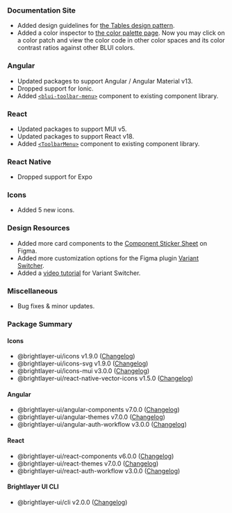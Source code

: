 ### Documentation Site

-   Added design guidelines for [the Tables design pattern](/patterns/tables).
-   Added a color inspector to [the color palette page](/style/color). Now you may click on a color patch and view the color code in other color spaces and its color contrast ratios against other BLUI colors.

### Angular

-   Updated packages to support Angular / Angular Material v13.
-   Dropped support for Ionic.
-   Added [`<blui-toolbar-menu>`](https://github.com/brightlayer-ui/angular-component-library/blob/master/docs/ToolbarMenu.md) component to existing component library.

### React

-   Updated packages to support MUI v5.
-   Updated packages to support React v18.
-   Added [`<ToolbarMenu>`](https://github.com/brightlayer-ui/react-component-library/blob/master/docs/ToolbarMenu.md) component to existing component library.

### React Native

-   Dropped support for Expo

### Icons

-   Added 5 new icons.

### Design Resources

-   Added more card components to the [Component Sticker Sheet](https://www.figma.com/community/file/1024360297793425107) on Figma.
-   Added more customization options for the Figma plugin [Variant Switcher](https://www.figma.com/community/plugin/971482182464094790).
-   Added a [video tutorial](https://www.youtube.com/watch?v=JBiuas4_Occ) for Variant Switcher.

### Miscellaneous

-   Bug fixes & minor updates.

### Package Summary

#### Icons

-   @brightlayer-ui/icons v1.9.0 ([Changelog](https://github.com/brightlayer-ui/icons/blob/master/CHANGELOG.md))
-   @brightlayer-ui/icons-svg v1.9.0 ([Changelog](https://github.com/brightlayer-ui/icons/blob/master/CHANGELOG.md))
-   @brightlayer-ui/icons-mui v3.0.0 ([Changelog](https://github.com/brightlayer-ui/icons/blob/master/mui/CHANGELOG.md))
-   @brightlayer-ui/react-native-vector-icons v1.5.0 ([Changelog](https://github.com/brightlayer-ui/icons/blob/master/rn-vector/CHANGELOG.md))

#### Angular

-   @brightlayer-ui/angular-components v7.0.0 ([Changelog](https://github.com/brightlayer-ui/angular-component-library/blob/master/CHANGELOG.md))
-   @brightlayer-ui/angular-themes v7.0.0 ([Changelog](https://github.com/brightlayer-ui/angular-themes/blob/master/CHANGELOG.md))
-   @brightlayer-ui/angular-auth-workflow v3.0.0 ([Changelog](https://github.com/brightlayer-ui/angular-workflows/blob/master/login-workflow/CHANGELOG.md))

#### React

-   @brightlayer-ui/react-components v6.0.0 ([Changelog](https://github.com/brightlayer-ui/react-component-library/blob/master/CHANGELOG.md))
-   @brightlayer-ui/react-themes v7.0.0 ([Changelog](https://github.com/brightlayer-ui/react-themes/blob/master/CHANGELOG.md))
-   @brightlayer-ui/react-auth-workflow v3.0.0 ([Changelog](https://github.com/brightlayer-ui/react-workflows/blob/master/login-workflow/CHANGELOG.md))

#### Brightlayer UI CLI

-   @brightlayer-ui/cli v2.0.0 ([Changelog](https://github.com/brightlayer-ui/brightlayer-ui-cli/blob/master/CHANGELOG.md))
